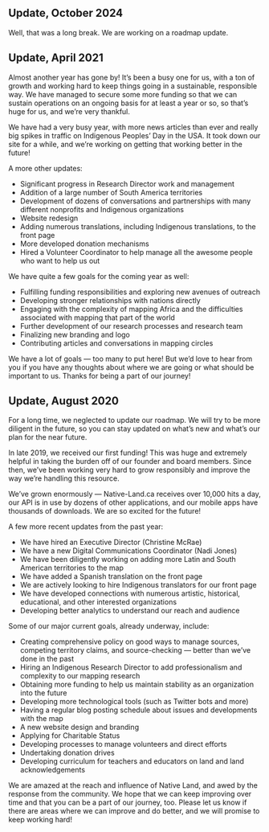 ## Update, October 2024

Well, that was a long break. We are working on a roadmap update.

## Update, April 2021

Almost another year has gone by! It’s been a busy one for us, with a ton of growth and working hard to keep things going in a sustainable, responsible way. We have managed to secure some more funding so that we can sustain operations on an ongoing basis for at least a year or so, so that’s huge for us, and we’re very thankful.

We have had a very busy year, with more news articles than ever and really big spikes in traffic on Indigenous Peoples’ Day in the USA. It took down our site for a while, and we’re working on getting that working better in the future!

A more other updates:

*   Significant progress in Research Director work and management
*   Addition of a large number of South America territories
*   Development of dozens of conversations and partnerships with many different nonprofits and Indigenous organizations
*   Website redesign
*   Adding numerous translations, including Indigenous translations, to the front page
*   More developed donation mechanisms
*   Hired a Volunteer Coordinator to help manage all the awesome people who want to help us out

We have quite a few goals for the coming year as well:

*   Fulfilling funding responsibilities and exploring new avenues of outreach
*   Developing stronger relationships with nations directly
*   Engaging with the complexity of mapping Africa and the difficulties associated with mapping that part of the world
*   Further development of our research processes and research team
*   Finalizing new branding and logo
*   Contributing articles and conversations in mapping circles

We have a lot of goals — too many to put here! But we’d love to hear from you if you have any thoughts about where we are going or what should be important to us. Thanks for being a part of our journey!

## Update, August 2020

For a long time, we neglected to update our roadmap. We will try to be more diligent in the future, so you can stay updated on what’s new and what’s our plan for the near future.

In late 2019, we received our first funding! This was huge and extremely helpful in taking the burden off of our founder and board members. Since then, we’ve been working very hard to grow responsibly and improve the way we’re handling this resource.

We’ve grown enormously — Native-Land.ca receives over 10,000 hits a day, our API is in use by dozens of other applications, and our mobile apps have thousands of downloads. We are so excited for the future!

A few more recent updates from the past year:

*   We have hired an Executive Director (Christine McRae)
*   We have a new Digital Communications Coordinator (Nadi Jones)
*   We have been diligently working on adding more Latin and South American territories to the map
*   We have added a Spanish translation on the front page
*   We are actively looking to hire Indigenous translators for our front page
*   We have developed connections with numerous artistic, historical, educational, and other interested organizations
*   Developing better analytics to understand our reach and audience

Some of our major current goals, already underway, include:

*   Creating comprehensive policy on good ways to manage sources, competing territory claims, and source-checking — better than we’ve done in the past
*   Hiring an Indigenous Research Director to add professionalism and complexity to our mapping research
*   Obtaining more funding to help us maintain stability as an organization into the future
*   Developing more technological tools (such as Twitter bots and more)
*   Having a regular blog posting schedule about issues and developments with the map
*   A new website design and branding
*   Applying for Charitable Status
*   Developing processes to manage volunteers and direct efforts
*   Undertaking donation drives
*   Developing curriculum for teachers and educators on land and land acknowledgements

We are amazed at the reach and influence of Native Land, and awed by the response from the community. We hope that we can keep improving over time and that you can be a part of our journey, too. Please let us know if there are areas where we can improve and do better, and we will promise to keep working hard!
